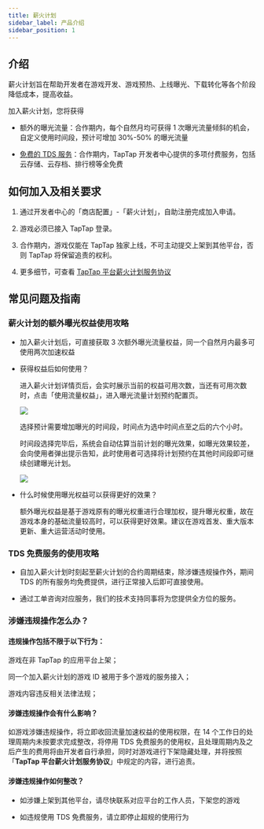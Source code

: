 ```yaml
---
title: 薪火计划
sidebar_label: 产品介绍
sidebar_position: 1
---
```


## 介绍

薪火计划旨在帮助开发者在游戏开发、游戏预热、上线曝光、下载转化等各个阶段降低成本，提高收益。

加入薪火计划，您将获得

- 额外的曝光流量：合作期内，每个自然月均可获得 1 次曝光流量倾斜的机会，自定义使用时间段，预计可增加 30%-50% 的曝光流量

- [免费的 TDS 服务](/sdk)：合作期内，TapTap 开发者中心提供的多项付费服务，包括云存储、云存档、排行榜等全免费

## 如何加入及相关要求

1. 通过开发者中心的「商店配置」-「薪火计划」，自助注册完成加入申请。

2. 游戏必须已接入 TapTap 登录。

3. 合作期内，游戏仅能在 TapTap 独家上线，不可主动提交上架到其他平台，否则 TapTap 将保留追责的权利。

4. 更多细节，可查看 [TapTap 平台薪火计划服务协议](/store/fire-test/fire-service-doc)

## 常见问题及指南

### 薪火计划的额外曝光权益使用攻略

- 加入薪火计划后，可直接获取 3 次额外曝光流量权益，同一个自然月内最多可使用两次加速权益

- 获得权益后如何使用？

  进入薪火计划详情页后，会实时展示当前的权益可用次数，当还有可用次数时，点击「使用流量权益」，进入曝光流量计划预约配置页。

  ![](/img/fire-test/image2022-8-16_15-53-9.png)

  选择预计需要增加曝光的时间段，时间点为选中时间点至之后的六个小时。

  时间段选择完毕后，系统会自动估算当前计划的曝光效果，如曝光效果较差，会向使用者弹出提示告知，此时使用者可选择将计划预约在其他时间段即可继续创建曝光计划。

  ![](/img/fire-test/image2022-8-16_15-53-27.png)

- 什么时候使用曝光权益可以获得更好的效果？

  额外曝光权益是基于游戏原有的曝光权重进行合理加权，提升曝光权重，故在游戏本身的基础流量较高时，可以获得更好效果。建议在游戏首发、重大版本更新、重大运营活动时使用。

### TDS 免费服务的使用攻略

- 自加入薪火计划时刻起至薪火计划的合约周期结束，除涉嫌违规操作外，期间 TDS 的所有服务均免费提供，进行正常接入后即可直接使用。

- 通过工单咨询对应服务，我们的技术支持同事将为您提供全方位的服务。

### 涉嫌违规操作怎么办？

#### 违规操作包括不限于以下行为：

游戏在非 TapTap 的应用平台上架；

同一个加入薪火计划的游戏 ID 被用于多个游戏的服务接入；

游戏内容违反相关法律法规；

#### 涉嫌违规操作会有什么影响？

如游戏涉嫌违规操作，将立即收回流量加速权益的使用权限，在 14 个工作日的处理周期内未按要求完成整改，将停用 TDS 免费服务的使用权，且处理周期内及之后产生的费用将由开发者自行承担，同时对游戏进行下架隐藏处理，并将按照「**TapTap 平台薪火计划服务协议**」中规定的内容，进行追责。

#### 涉嫌违规操作如何整改？

- 如涉嫌上架到其他平台，请尽快联系对应平台的工作人员，下架您的游戏

- 如违规使用 TDS 免费服务，请立即停止超规的使用行为
